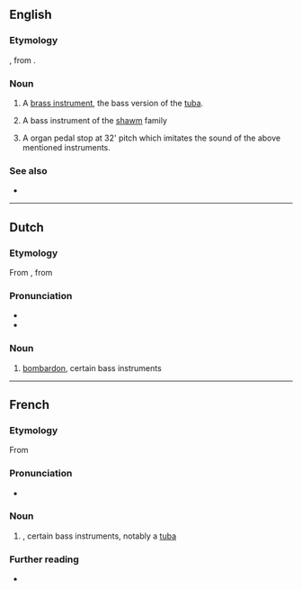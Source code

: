==English==

===Etymology===
{{bor|en|fr|bombardon}}, from {{der|en|it|bombardone}}.

===Noun===
{{en-noun}}

# {{lb|en|musical instrument}} A [[brass instrument]], the bass version of the [[tuba]].
# {{lb|en|musical instrument}} A bass instrument of the [[shawm]] family
# A organ pedal stop at 32' pitch which imitates the sound of the above mentioned instruments.

===See also===
* {{l|it|bombard}}

----

==Dutch==

===Etymology===
From {{der|nl|fr|-}}, from {{der|nl|it|bombardone}}

===Pronunciation===
* {{audio|Nl-bombardon.ogg|Audio|lang=nl}}
* {{hyphenation|bom|bar|don|lang=nl}}

===Noun===
{{nl-noun|m|-s|bomdardonnetje}}

# [[bombardon]], certain bass instruments

----

==French==

===Etymology===
From {{der|fr|it|bombardone}}

===Pronunciation===
* {{fr-IPA}}

===Noun===
{{fr-noun|m}}

# {{l|en|bombardon}}, certain bass instruments, notably a [[tuba]]

===Further reading===
* {{R:TLFi}}
